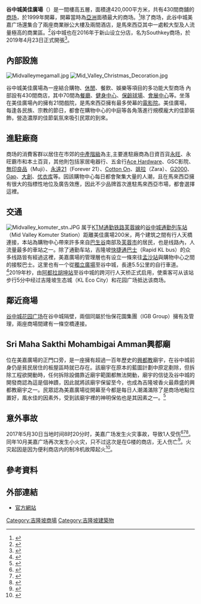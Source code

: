 {{Infobox shopping mall
| mapframe-zoom = 16
  | shopping_mall_name = 谷中城美佳廣場<br>Mid Valley Megamall
  | image              = File:midvalleymegamall_malaysia.jpg
  | location           = [[馬來西亞|馬來西亞]][[吉隆坡|吉隆坡]][[士布爹|士布爹]]
  | opening_date       = 1999年11月20日
  | developer          = 怡保花園集團（IGB Group）
  | manager            = 谷中城美佳廣場<br>Mid Valley Megamall
  | owner              = 怡保花園集團（IGB Group）
  | number_of_stores   = 430間
  | floor_area         = 420,000  平方米
  | floors             = 5（商场範圍）
  | website            = {{URL|midvalley.com.my}}
}}

'''谷中城美佳廣場'''（{{lang-en|Mid Valley Megamall}}）是一間樓高五層，面積達420,000平方米，共有430間商舖的[[商场|商场]]，於1999年開幕，開幕當時為[[亞洲|亞洲]]面積最大的商场。<ref name="The Star">{{cite web|title=Mid Valley Megamall – Mid Valley City|url=http://www.thestar.com.my/business/business-news/2005/07/18/mid-valley-city-rides-on-success-of-megamall/|publisher=The Star|accessdate=31 January 2013|archive-date=2020-02-17|archive-url=https://web.archive.org/web/20200217151411/https://www.thestar.com.my/business/business-news/2005/07/18/mid-valley-city-rides-on-success-of-megamall|dead-url=no}}</ref>除了商场，此谷中城美嘉广场還集合了兩座商業辦公大樓及兩間酒店，是馬來西亞其中一處較大型及人流量極高的商業區。<ref name="The Malay Mail">{{cite web|title=Mid Valley Megamall|url=http://www.themalaymailonline.com/malaysia/article/massive-crowds-no-deterrent-to-shoppers/|publisher=The Malay Mail|accessdate=31 January 2013|archive-date=2018-04-01|archive-url=https://web.archive.org/web/20180401111605/http://www.themalaymailonline.com/malaysia/article/massive-crowds-no-deterrent-to-shoppers|dead-url=no}}</ref>谷中城也在2016年于新山设立分店，名为Southkey商场，於2019年4月23日正式開張<ref name="IGB">{{cite web|title=Mid Valley Megamall in Iskandar Johor|url=http://english.astroawani.com/business-news/mid-valley-southkey-megamall-iskandar-be-completed-2016-24320/|publisher=Astro Awani|accessdate=31 January 2013|archive-date=2017-08-04|archive-url=https://web.archive.org/web/20170804020111/http://english.astroawani.com/business-news/mid-valley-southkey-megamall-iskandar-be-completed-2016-24320|dead-url=yes}}</ref>。

==內部設施==
[[File:Midvalleymegamall.jpg|thumb]]
[[File:Mid_Valley_Christmas_Decoration.jpg|thumb]]

谷中城美佳廣場為一座結合購物、[[休閒|休閒]]、餐飲、娛樂等項目的多功能大型商场 內部設有430間商店，其中70間為[[餐廳|餐廳]]、[[健身中心|健身中心]]、[[保齡球場|保齡球場]]、[[展覽中心|會展中心]]等。坐落在美佳廣場內的{{link-en|GSC影城|Golden Screen Cinemas}}擁有21間戲院，是馬來西亞擁有最多熒幕的[[電影院|電影院]]。美佳廣場，每逢各民族、宗教的節日，都會在購物中心的中庭等各角落進行規模龐大的佳節裝飾，營造濃厚的佳節氣氛來吸引民眾的到來。

==進駐廠商==
商场的消費客群以居住在市郊的[[中產階級|中產階級]]為主,主要進駐廠商為日資百貨[[永旺|永旺]]、永旺霸市和本土百貨{{tsl|en|Metrojaya|美羅百貨}}，其他則包括家居电器行{{tsl|en|Harvey Norman|哈威诺曼}}、五金行[[Ace_Hardware|Ace Hardware]]、GSC影院、[[無印良品|無印良品]]（Muji）、[[永遠21|永遠21]]（Forever 21）、[[Cotton_On|Cotton On]]、[[飒拉|飒拉]]（Zara）、[[G2000|G2000]]、[[Gap|Gap]]、[[大創|大創]]、[[优衣库|优衣库]]等。因該購物中心每日都會聚集大量的人潮，且在馬來西亞擁有很大的指標性地位及廣告效應，因此不少品牌首次進駐馬來西亞市場，都會選擇這裡。

==交通==
[[File:Midvalley_komuter_stn.JPG|thumb]]
{{see also|谷中城站}}
属于[[KTM通勤铁路|KTM通勤铁路]]{{rint|my|2}}[[芙蓉線|芙蓉線]]的[[谷中城站|谷中城通勤列车站]]（Mid Valley Komuter Station）距離美佳廣場200米，两个建筑之間有行人天橋連接，本站為購物中心帶來許多來自[[巴生谷|巴生谷]]南部及[[芙蓉市|芙蓉市]]的居民，也是线路內，人流量最多的車站之一。除了通勤车站，吉隆坡[[快捷通巴士|快捷通巴士]]（Rapid KL bus）的众多线路皆有經過这裡，美嘉廣場的管理層也有设立一條來往{{KLRT line|5}}[[孟沙站|孟沙站]]與購物中心之間的接駁巴士。这里也有一个從[[獨立廣場|獨立廣場]]至谷中城，長達5.5公里的自行車道。<ref>{{cite news|url=http://www.enanyang.my/news/20150715/%E5%BC%80%E6%94%BE%E4%B8%A4%E4%B8%AA%E5%A4%9A%E6%9C%88%C2%B7%E9%BC%93%E5%90%B9%E9%AA%91%E8%84%9A%E8%BD%A6%E4%B8%8A%E7%8F%AD-%E8%84%9A%E8%BD%A6%E9%81%93%E4%B9%8F%E4%BA%BA%E9%97%AE%E6%B4%A5/|title=开放两个多月·鼓吹骑脚车上班  脚车道乏人问津|publisher=[[南洋商报|e南洋]]|access-date=2017-11-07|archive-url=https://web.archive.org/web/20171107165143/http://www.enanyang.my/news/20150715/%E5%BC%80%E6%94%BE%E4%B8%A4%E4%B8%AA%E5%A4%9A%E6%9C%88%C2%B7%E9%BC%93%E5%90%B9%E9%AA%91%E8%84%9A%E8%BD%A6%E4%B8%8A%E7%8F%AD-%E8%84%9A%E8%BD%A6%E9%81%93%E4%B9%8F%E4%BA%BA%E9%97%AE%E6%B4%A5/|archive-date=2017-11-07|dead-url=yes}}</ref>2019年杪，由{{rint|my|5}}[[阿都拉胡坤站|阿都拉胡坤站]]至谷中城的跨河行人天桥正式启用，使乘客可从该站步行5分中经过吉隆坡生态城（KL Eco City）和花园广场抵达该商场。

==鄰近商場==
[[谷中城花园广场|谷中城花园广场]]在谷中城隔壁，兩個同屬於怡保花園集團（IGB Group）擁有及管理，兩座商場間建有一條空橋連接。

==Sri Maha Sakthi Mohambigai Amman興都廟==
位在美嘉廣場的正門口旁，是一座擁有超過一百年歷史的[[興都教|興都教]]廟宇，在谷中城前身仍是貧民居住的板屋區時就已存在。該廟宇在原本的藍圖計劃中原定剷除，但拆除工程欲開動時，任何拆除設備靠近廟宇範圍都無法開動，廟宇的信徒及谷中城的開發商認為這是個神蹟，因此就將該廟宇保留至今，也成為吉隆坡香火最鼎盛的興都教廟宇之一。民眾認為美嘉廣場從開幕至今都是每日人潮滿滿除了是商场地點位置好，風水佳的因素外，受到該廟宇裡的神明保佑也是其因素之一。<ref>{{cite web|url=http://kuala-lumpur.attractionsinmalaysia.com/Sri-Maha-Sakthi-Mohambigai-Amman-Temple.php|title=Sri Maha Sakthi Mohambigai Amman Temple Kuala Lumpur|website=kuala-lumpur.attractionsinmalaysia.com|accessdate=2017-11-07|archive-date=2020-02-27|archive-url=https://web.archive.org/web/20200227164846/http://kuala-lumpur.attractionsinmalaysia.com/Sri-Maha-Sakthi-Mohambigai-Amman-Temple.php|dead-url=no}}</ref>

==意外事故==
2017年5月30日当地时间8时20分时，美嘉广场发生火灾事故，导致1人受伤<ref>{{cite news|url=http://www.chinapress.com.my/20170530/%E4%BB%8A%E5%A4%9C%E6%9C%80%E6%96%B0%EF%BC%81%E8%B0%B7%E4%B8%AD%E5%9F%8E%E7%81%AB%E7%81%BD-%E7%B7%8A%E6%80%A5%E7%96%8F%E6%95%A3%E7%99%BE%E4%BA%BA-1%E4%BA%BA%E5%8F%97%E5%82%B7/|title=今夜最新！谷中城火災 緊急疏散百人 1人受傷-中國報|publisher=[[中国报|中国报]]|accessdate=2017-11-07|archive-date=2017-11-07|archive-url=https://web.archive.org/web/20171107165331/http://www.chinapress.com.my/20170530/%E4%BB%8A%E5%A4%9C%E6%9C%80%E6%96%B0%EF%BC%81%E8%B0%B7%E4%B8%AD%E5%9F%8E%E7%81%AB%E7%81%BD-%E7%B7%8A%E6%80%A5%E7%96%8F%E6%95%A3%E7%99%BE%E4%BA%BA-1%E4%BA%BA%E5%8F%97%E5%82%B7/|dead-url=no}}</ref><ref>{{cite news|title=Fire on second level of Mid Valley Megamall under control|url=http://www.theedgemarkets.com/article/fire-second-level-mid-valley-megamall-under-control|accessdate=1 June 2017|publisher=[[The_Edge_(Malaysia)|The Edge Markets]]|date=30 May 2017|archive-date=2017-08-03|archive-url=https://web.archive.org/web/20170803212506/http://www.theedgemarkets.com/article/fire-second-level-mid-valley-megamall-under-control|dead-url=yes}}</ref><ref>{{cite news|title=Fax machine causes fire at Mid Valley mall|url=http://www.themalaymailonline.com/malaysia/article/fax-machine-causes-fire-at-mid-valley-mall|accessdate=1 June 2017|publisher=[[The_Malay_Mail|The Malay Mail]]|date=30 May 2017|archive-date=2017-08-28|archive-url=https://web.archive.org/web/20170828194714/http://www.themalaymailonline.com/malaysia/article/fax-machine-causes-fire-at-mid-valley-mall|dead-url=no}}</ref>。同年10月美嘉广场再次发生小火灾，只不过这次是在G楼的商店，无人伤亡<ref>{{cite news|url=http://www.sinchew.com.my/node/1689315/|title=谷中城商场小火患‧数千民众职员疏散|date=2017-10-07|publisher=[[星洲网|星洲网]]|accessdate=2017-11-07|archive-date=2017-11-07|archive-url=https://web.archive.org/web/20171107170128/http://www.sinchew.com.my/node/1689315/|dead-url=no}}</ref>。火灾起因是因为便利商店内的制冷机故障起火<ref>{{cite news|url=http://www.sinchew.com.my/node/1689633|title=谷中城商场火患祸因·便利店制冷器故障起火|date=2017-10-09|publisher=[[星洲网|星洲网]]|accessdate=2017-11-07|archive-date=2017-11-07|archive-url=https://web.archive.org/web/20171107165812/http://www.sinchew.com.my/node/1689633|dead-url=no}}</ref>。

==參考資料==
{{Portal box|马来西亚}}
{{reflist|2}}

==外部連結==
*[http://www.midvalley.com.my 官方網站]{{Wayback|url=http://www.midvalley.com.my/ |date=20080113061831 }}

{{巴生谷流域商場}}

[[Category:吉隆坡商場|Category:吉隆坡商場]]
[[Category:吉隆坡建築物|Category:吉隆坡建築物]]